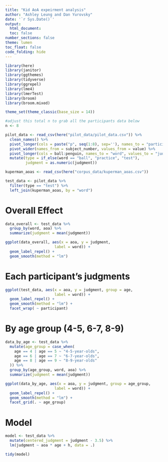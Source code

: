 ```yaml
---
title: "Kid AoA expeirment analysis"
author: "Ashley Leung and Dan Yurovsky"
date: '`r Sys.Date()`'
output: 
  html_document:
  toc: false
number_sections: false
theme: lumen
toc_float: false
code_folding: hide
---
```


```r
library(here)
library(janitor)
library(ggthemes)
library(tidyverse)
library(ggrepel)
library(lme4)
library(lmerTest)
library(broom)
library(broom.mixed)

theme_set(theme_classic(base_size = 14))
```

```r
#adjust this total n to grab all the participants data below
n <- 8

pilot_data <- read_csv(here("pilot_data/pilot_data.csv")) %>%
  clean_names() %>%
  pivot_longer(cols = paste("p", seq(1:8), sep=''), names_to = "participant") %>%
  pivot_wider(names_from = subject_number, values_from = value) %>%
  pivot_longer(cols = ball:penguin, names_to = "word", values_to = "judgment") %>%
  mutate(type = if_else(word == "ball", "practice", "test"),
         judgment = as.numeric(judgment))

kuperman_aoas <- read_csv(here("corpus_data/kuperman_aoas.csv"))
```

```r
test_data <- pilot_data %>%
  filter(type == "test") %>%
  left_join(kuperman_aoas, by = "word")
```

# Overall Effect

```r
data_overall <- test_data %>% 
  group_by(word, aoa) %>%
  summarize(judgment = mean(judgment))

ggplot(data_overall, aes(x = aoa, y = judgment,
                      label = word)) + 
  geom_label_repel() + 
  geom_smooth(method = "lm") 
```




# Each participant's judgments

```r
ggplot(test_data, aes(x = aoa, y = judgment, group = age,
                      label = word)) + 
  geom_label_repel() + 
  geom_smooth(method = "lm") + 
  facet_wrap( ~ participant)
```

# By age group (4-5, 6-7, 8-9)

```r
data_by_age <- test_data %>% 
  mutate(age_group = case_when(
    age == 4 | age == 5 ~ "4-5-year-olds",
    age == 6 | age == 7 ~ "6-7-year-olds",
    age == 8 | age == 9 ~ "8-9-year-olds"
  )) %>%
  group_by(age_group, word, aoa) %>%
  summarize(judgment = mean(judgment))

ggplot(data_by_age, aes(x = aoa, y = judgment, group = age_group,
                      label = word)) + 
  geom_label_repel() + 
  geom_smooth(method = "lm") + 
  facet_grid(. ~ age_group)
```



  
# Model

```r
model <- test_data %>%
  mutate(centered_judgment = judgment - 3.5) %>%
  lm(judgment ~ aoa * age + h, data = .)

tidy(model) 
```
